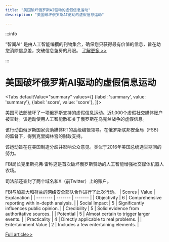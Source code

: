 ```yaml
---
title: "美国破坏俄罗斯AI驱动的虚假信息运动"
description: "美国破坏俄罗斯AI驱动的虚假信息运动"

---
```



:::info

“智闻AI“ 是由人工智能编撰的刊物集合，确保您只获得最有价值的信息，旨在助您消除信息差，突破信息茧房的局限。  [了解更多 >>](/)

:::

# 美国破坏俄罗斯AI驱动的虚假信息运动


<Tabs
	defaultValue="summary"
	values={[
	{label: 'summary', value: 'summary'},
	{label: 'score', value: 'score'},
]}>
<TabItem value="summary">


美国司法部破坏了一项俄罗斯支持的虚假信息运动。近1,000个虚假社交媒体账户被查封。该运动使用人工智能散布关于俄罗斯在乌克兰战争的虚假信息。

该行动由俄罗斯国家资助媒体RT的高级编辑领导。在俄罗斯联邦安全局（FSB）的监督下，得到克里姆林宫的财政支持。

该运动旨在在美国制造分歧并影响公众意见。类似于2016年美国总统选举期间的努力。

FBI局长克里斯托弗·雷称这是首次破坏俄罗斯赞助的人工智能增强社交媒体机器人农场。

司法部还查封了两个域名和X（前Twitter）上的账户。

FBI与加拿大和荷兰的网络安全部队合作进行了此次行动。
</TabItem>
<TabItem value="score">
	| Scores     | Value   | Explanation |
	| -------- | ------- | ------- |
	| Objectivity  | 6    | Comprehensive reporting with in-depth analysis.    |
	| Social Impact | 5     | Significantly influences public opinion.    |
	| Credibility    | 5    | Solid evidence from authoritative sources.    |
	| Potential    | 5    | Almost certain to trigger larger events.    |
	| Practicality    | 4    | Directly applicable to real problems.    |
	| Entertainment Value    | 2    | Includes a few entertaining elements.    |
</TabItem>
</Tabs>

[Full article>>](https://apnews.com/article/russia-disinformation-fbi-justice-department-50910729878377c0bf64a916983dbe44)
